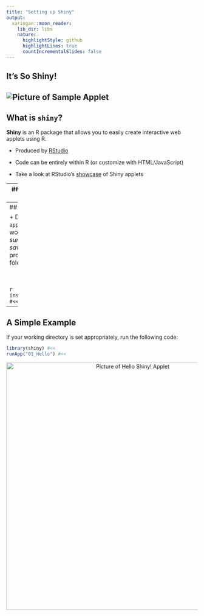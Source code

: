 ```yaml
---
title: "Setting up Shiny"
output: 
  xaringan::moon_reader:
    lib_dir: libs
    nature:
      highlightStyle: github
      highlightLines: true
      countIncrementalSlides: false
---
```


## It's So Shiny!

![Picture of Sample Applet](images/shiny_ex.png)
---
## What is `shiny`?

**Shiny** is an R package that allows you to easily create interactive web applets using R. 

- Produced by [RStudio](http://shiny.rstudio.com)

- Code can be entirely within R (or customize with HTML/JavaScript)

- Take a look at RStudio's [showcase](http://shiny.rstudio.com/gallery/) of Shiny applets

---
## Shiny Documentation and Help

- [RStudio Tutorial](http://shiny.rstudio.com/tutorial/)  
Much of today's material is motivated by this tutorial

- [Shiny Setup, Showcase, and Server setup](http://shiny.rstudio.com)  
Useful if you want to use shiny on your own webserver

- [Shiny Github Page](https://github.com/rstudio/shiny)  
See the latest updates

- [Shiny Mailing List](https://groups.google.com/g/shiny-discuss)  
Check the tutorial first, then search the mailing list.

---
## Installing Shiny

+ Download and **extract** `apps.zip` from the R workshop webpage. *Make sure you know where you saved this!*
+ Create an R project for your `apps` folder.

<br>
<br>

```r
install.packages("shiny") #<<
```

---
## A Simple Example

If your working directory is set appropriately, run the following code:

```r
library(shiny) #<<
runApp("01_Hello") #<<
```
<center>
<img src="images/HelloShinyScreenshot.png" alt="Picture of Hello Shiny! Applet" style="width:650px;">
</center>
